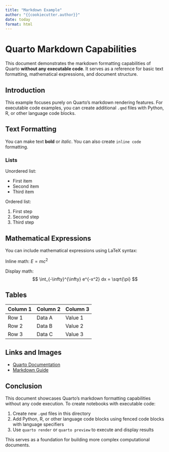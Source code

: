 ```yaml
---
title: "Markdown Example"
author: "{{cookiecutter.author}}"
date: today
format: html
---
```


# Quarto Markdown Capabilities

This document demonstrates the markdown formatting capabilities of Quarto **without any executable code**. It serves as a reference for basic text formatting, mathematical expressions, and document structure.

## Introduction

This example focuses purely on Quarto's markdown rendering features. For executable code examples, you can create additional `.qmd` files with Python, R, or other language code blocks.

## Text Formatting

You can make text **bold** or *italic*. You can also create `inline code` formatting.

### Lists

Unordered list:

- First item
- Second item
- Third item

Ordered list:

1. First step
2. Second step
3. Third step

## Mathematical Expressions

You can include mathematical expressions using LaTeX syntax:

Inline math: $E = mc^2$

Display math:
$$
\int_{-\infty}^{\infty} e^{-x^2} dx = \sqrt{\pi}
$$

## Tables

| Column 1 | Column 2 | Column 3 |
|----------|----------|----------|
| Row 1    | Data A   | Value 1  |
| Row 2    | Data B   | Value 2  |
| Row 3    | Data C   | Value 3  |

## Links and Images

- [Quarto Documentation](https://quarto.org/)
- [Markdown Guide](https://www.markdownguide.org/)

## Conclusion

This document showcases Quarto's markdown formatting capabilities without any code execution. To create notebooks with executable code:

1. Create new `.qmd` files in this directory
2. Add Python, R, or other language code blocks using fenced code blocks with language specifiers
3. Use `quarto render` or `quarto preview` to execute and display results

This serves as a foundation for building more complex computational documents.
